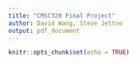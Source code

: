 ```yaml
---
title: "CMSC320 Final Project"
author: David Wang, Steve Jettoo
output: pdf_document
---
```


```r
knitr::opts_chunk$set(echo = TRUE)
```

